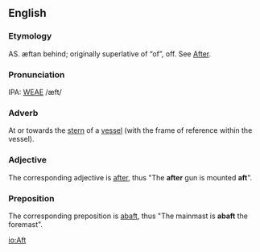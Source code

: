 ==English==
===Etymology===
AS. æftan behind; originally superlative of &ldquo;of&rdquo;, off.  See [[After]].

===Pronunciation===
IPA: [[WEAE]] /æft/

===Adverb===
{{nautical}} At or towards the [[stern]] of a [[vessel]] (with the frame of reference within the vessel).

===Adjective===
{{nautical}} The corresponding adjective is [[after]], thus "The '''after''' gun is mounted '''aft'''".

===Preposition===
{{nautical}} The corresponding preposition is [[abaft]], thus "The mainmast is '''abaft''' the foremast".

[[io:Aft]]